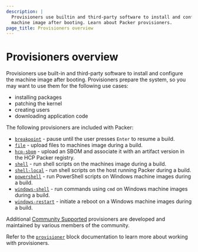 ```yaml
---
description: |
  Provisioners use builtin and third-party software to install and configure the
  machine image after booting. Learn about Packer provisioners.
page_title: Provisioners overview
---
```


# Provisioners overview

Provisioners use built-in and third-party software to install and configure the machine image after
booting. Provisioners prepare the system, so you may want to use them for the following use cases:

- installing packages
- patching the kernel
- creating users
- downloading application code

The following provisioners are included with Packer:

- [`breakpoint`](/packer/docs/provisioners/breakpoint) - pause until the user presses `Enter` to resume
  a build.
- [`file`](/packer/docs/provisioners/file) - upload files to machines image during a build.
- [`hcp-sbom`](/packer/docs/provisioners/hcp-sbom) - upload an SBOM and associate it with an artifact 
   version in the HCP Packer registry.
- [`shell`](/packer/docs/provisioners/shell) - run shell scripts on the machines image during a build.
- [`shell-local`](/packer/docs/provisioners/shell-local) - run shell scripts on the host running Packer
  during a build.
- [`powershell`](/packer/docs/provisioners/powershell) - run PowerShell scripts on Windows machine
  images during a build.
- [`windows-shell`](/packer/docs/provisioners/windows-shell) - run commands using `cmd` on Windows
  machine images during a build.
- [`windows-restart`](/packer/docs/provisioners/windows-restart) - initiate a reboot on a Windows
  machine images during a build.

Additional [Community Supported](/packer/docs/provisioners/community-supported) provisioners are
developed and maintained by various members of the community.

Refer to the [`provisioner`](/packer/docs/templates/hcl_templates/blocks/build/provisioner) block
documentation to learn more about working with provisioners.
